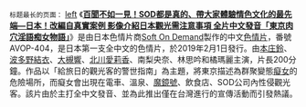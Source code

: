 <small>标题最长的页面：</small>
[[file:Soft_On_Demand_logo.svg|left]]
《'''[[百聞不如一見！SOD都是真的、帶大家體驗情色文化的最先端―日本！改編自真實案例_影像介紹日本觀光需注意事項_全片中文發音_東京肉穴淫語痴女物語|百聞不如一見！SOD都是真的、帶大家體驗情色文化的最先端―日本！改編自真實案例 影像介紹日本觀光需注意事項 全片中文發音「東京肉穴淫語痴女物語」]]'''》是由日本色情片商[[Soft_On_Demand|Soft On Demand]]製作的中文[[色情片|色情片]]，番號AVOP-404，是日本第一支全中文的色情片，於2019年2月1日發行。由[[本庄鈴|本庄鈴]]、[[波多野結衣|波多野結衣]]、[[大槻響|大槻響]]、[[北川愛莉香|北川愛莉香]]、南梨央奈、林思吟和橘瑪麗主演，片長200分鐘。作品以「給旅日的觀光客的警世指南」為主題，將東京描述為群聚變態[[癡女|癡女]]的危險場所，而癡女會出現在電車、溫泉、[[魔鏡號|魔鏡號]]、飲食店、SOD公司內性侵觀光客。該片由於主打全中文發音、並為此推出僅在台灣進行的宣傳活動而引發熱議。